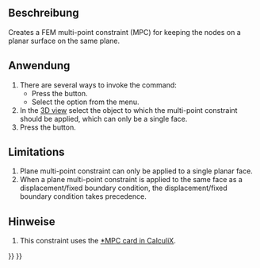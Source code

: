 <languages/>

{{Docnav
|[[FEM_ConstraintFlowVelocity|Constraint flow velocity]]
|[[FEM_ConstraintSectionPrint|Constraint section print]]
|[[FEM_Workbench|FEM]]
|IconL=FEM_ConstraintFlowVelocity.svg
|IconR=FEM_ConstraintSectionPrint.svg
|IconC=Workbench_FEM.svg
}}

{{GuiCommandContainer|
{{GuiCommand
|Name=FEM ConstraintPlaneRotation
|MenuLocation=Model → Geometrical analysis features → Plane multi-point constraint
|Workbenches=[[FEM_Workbench|FEM]]
|SeeAlso=[[FEM_ConstraintTransform|FEM Constraint transform]]
}}
{{GuiCommandFemInfo
|Solvers=CalculiX
}}
}}

<span id="Description"></span>
==Beschreibung==

Creates a FEM multi-point constraint (MPC) for keeping the nodes on a planar surface on the same plane.

<span id="Usage"></span>
==Anwendung==

# There are several ways to invoke the command:
#* Press the {{Button|[[Image:FEM_ConstraintPlaneRotation.svg|16px]] [[FEM_ConstraintPlaneRotation|Plane multi-point constraint]]}} button.
#* Select the {{MenuCommand|Model → Geometrical analysis features → [[Image:FEM_ConstraintPlaneRotation.svg|16px]] Plane multi-point constraint}} option from the menu.
# In the [[3D_view|3D view]] select the object to which the multi-point constraint should be applied, which can only be a single face.
# Press the {{Button|Add}} button.

==Limitations==

# Plane multi-point constraint can only be applied to a single planar face.
# When a plane multi-point constraint is applied to the same face as a displacement/fixed boundary condition, the displacement/fixed boundary condition takes precedence.

<span id="Notes"></span>
==Hinweise==

# This constraint uses the [http://web.mit.edu/calculix_v2.7/CalculiX/ccx_2.7/doc/ccx/node220.html *MPC card in CalculiX].


{{Docnav
|[[FEM_ConstraintFlowVelocity|Constraint flow velocity]]
|[[FEM_ConstraintSectionPrint|Constraint section print]]
|[[FEM_Workbench|FEM]]
|IconL=FEM_ConstraintFlowVelocity.svg
|IconR=FEM_ConstraintSectionPrint.svg
|IconC=Workbench_FEM.svg
}}

{{FEM Tools navi{{#translation:}}}}
{{Userdocnavi{{#translation:}}}}